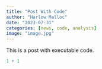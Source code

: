 ```yaml
---
title: "Post With Code"
author: "Harlow Malloc"
date: "2023-07-31"
categories: [news, code, analysis]
image: "image.jpg"
---
```


This is a post with executable code.

```r
1 + 1
```
